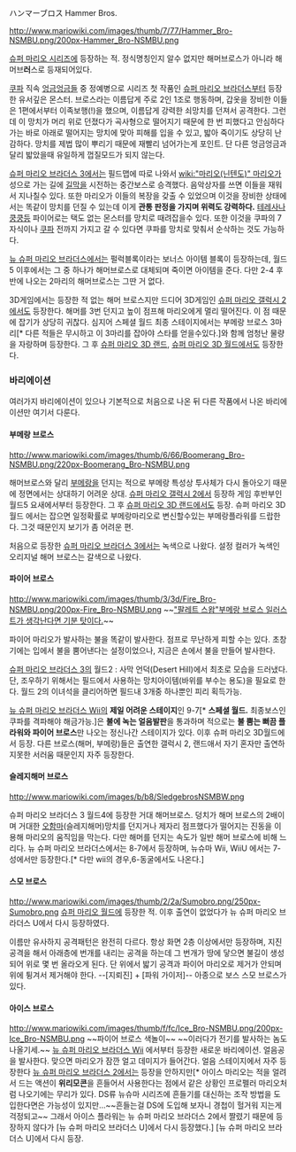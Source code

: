 ハンマーブロス 
Hammer Bros.

http://www.mariowiki.com/images/thumb/7/77/Hammer_Bro-NSMBU.png/200px-Hammer_Bro-NSMBU.png

[[슈퍼 마리오 시리즈]]에 등장하는 적. 정식명칭인지 알수 없지만 해머브로스가 아니라 해머브'''러'''스로 등재되어있다.

[[쿠파]] 직속 [[엉금엉금]]들 중 정예병으로 시리즈 첫 작품인 [[슈퍼 마리오 브라더스]]부터 등장한 유서깊은 몬스터. 브로스라는 이름답게 주로 2인 1조로 행동하며, 갑옷을 장비한 이들은 1편에서부터 이족보행(!)을 했으며, 이름답게 강력한 쇠망치를 던져서 공격한다. 그런데 이 망치가 머리 위로 던졌다가 곡사형으로 떨어지기 때문에 한 번 피했다고 안심하다가는 바로 아래로 떨어지는 망치에 맞아 피해를 입을 수 있고, 밟아 죽이기도 상당히 난감하다. 망치를 제법 많이 뿌리기 때문에 재빨리 넘어가는게 포인트. 단 다른 엉금엉금과 달리 밟았을때 유일하게 껍질모드가 되지 않는다.

[[슈퍼 마리오 브라더스 3]]에서는 필드맵에 따로 나와서 [[wiki:"마리오(닌텐도)" 마리오]]가 성으로 가는 길에 [[길막]]을 시전하는 중간보스로 승격했다. 음악상자를 쓰면 이들을 재워서 지나칠수 있다. 또한 마리오가 이들의 복장을 갖출 수 있었으며 이것을 장비한 상태에서는 똑같이 망치를 던질 수 있는데 이게 '''관통 판정을 가지며 위력도 강력하다.''' [[테레사]]나 [[쿵쿵]]등 파이어로는 택도 없는 몬스터를 망치로 때려잡을수 있다. 또한 이것을 쿠파의 7자식이나 [[쿠파]] 전까지 가지고 갈 수 있다면 쿠파를 망치로 맞춰서 순삭하는 것도 가능하다.

[[뉴 슈퍼 마리오 브라더스]]에서는 펄럭블록이라는 보너스 아이템 블록이 등장하는데, 월드5 이후에서는 그 중 하나가 해머브로스로 대체되며 죽이면 아이템을 준다. 다만 2-4 후반에 나오는 2마리의 해머브로스는 그딴 거 없다. 

3D게임에서는 등장한 적 없는 해머 브로스지만 드디어 3D게임인 [[슈퍼 마리오 갤럭시 2]]에서도 등장한다. 해머를 3번 던지고 높이 점프해 마리오에게 멀리 떨어진다. 이 점 때문에 잡기가 상당히 귀찮다. 심지어 스페셜 월드 최종 스테이지에서는 부메랑 브로스 3마리[* 다른 적들은 무시하고 이 3마리를 잡아야 스타를 얻을수있다.]와 함께 엄청난 물량을 자랑하며 등장한다. 그 후 [[슈퍼 마리오 3D 랜드]], [[슈퍼 마리오 3D 월드]]에서도 등장한다.

=== 바리에이션 ===
여러가지 바리에이션이 있으나 기본적으로 처음으로 나온 뒤 다른 작품에서 나온 바리에이션만 여기서 다룬다. 
==== 부메랑 브로스 ====
http://www.mariowiki.com/images/thumb/6/66/Boomerang_Bro-NSMBU.png/220px-Boomerang_Bro-NSMBU.png

해머브로스와 달리 [[부메랑]]을 던지는 적으로 부메랑 특성상 투사체가 다시 돌아오기 때문에 정면에서는 상대하기 어려운 상대. [[슈퍼 마리오 갤럭시 2]]에서 등장하 게임 후반부인 월드5 요새에서부터 등장한다. 그 후 [[슈퍼 마리오 3D 랜드]]에서도 등장. 슈퍼 마리오 3D 월드 에서는 잡으면 일정확률로 부메랑마리오로 변신할수있는 부메랑플라워를 드랍한다. 그것 때문인지 보기가 좀 어려운 편.

처음으로 등장한 [[슈퍼 마리오 브라더스 3]]에서는 녹색으로 나왔다. 설정 컬러가 녹색인 오리지널 해머 브로스는 갈색으로 나왔다.

==== 파이어 브로스 ====
http://www.mariowiki.com/images/thumb/3/3d/Fire_Bro-NSMBU.png/200px-Fire_Bro-NSMBU.png
~~[["팔레트 스왑"부메랑 브로스 일러스트가 생각난다면 기분 탓이다.]]~~

파이어 마리오가 발사하는 불을 똑같이 발사한다. 점프로 무난하게 피할 수는 있다. 초창기에는 입에서 불을 뿜어낸다는 설정이었으나, 지금은 손에서 불을 만들어 발사한다.

[[슈퍼 마리오 브라더스 3]]의 월드2 : 사막 언덕(Desert Hill)에서 최초로 모습을 드러냈다. 단, 조우하기 위해서는 필드에서 사용하는 망치아이템(바위를 부수는 용도)을 필요로 한다. 월드 2의 이녀석을 클리어하면 필드내 3개중 하나뿐인 피리 획득가능.

[[뉴 슈퍼 마리오 브라더스 Wii]]의 '''제일 어려운 스테이지'''인 9-7[* '''스페셜 월드.''' 최종보스인 쿠파를 격파해야 해금가능.]은 '''불에 녹는 얼음발판'''을 통과하며 적으로는 '''불 뿜는 뻐끔 플라워와 파이어 브로스'''만 나오는 정신나간 스테이지가 있다. 이후 슈퍼 마리오 3D월드에서 등장. 다른 브로스(해머, 부메랑)들은 출연한 갤럭시 2, 랜드애서 자기 혼자만 출연하지못한 서러움 때문인지 자주 등장한다.

==== 슬레지해머 브로스 ====
http://www.mariowiki.com/images/b/b8/SledgebrosNSMBW.png

슈퍼 마리오 브라더스 3 월드4에 등장한 거대 해머브로스. 덩치가 해머 브로스의 2배이며 거대한 [[오함마]](슬레지해머)망치를 던지거나 제자리 점프했다가 떨어지는 진동을 이용해 마리오의 움직임을 막는다. 다만 해머를 던지는 속도가 일반 해머 브로스에 비해 느리다. 뉴 슈퍼 마리오 브라더스에서는 8-7에서 등장하며, 뉴슈마 Wii, WiiU 에서는 7-성에서만 등장한다.[* 다만 wii의 경우,6-동굴에서도 나온다.]

==== 스모 브로스 ====
http://www.mariowiki.com/images/thumb/2/2a/Sumobro.png/250px-Sumobro.png
[[슈퍼 마리오 월드]]에 등장한 적. 이후 출연이 없었다가 뉴 슈퍼 마리오 브라더스 U에서 다시 등장하였다. 

이름만 유사하지 공격패턴은 완전히 다르다. 항상 화면 2층 이상에서만 등장하며, 지진 공격을 해서 아래층에 번개를 내리는 공격을 하는데 그 번개가 땅에 닿으면 불길이 생성되어 위로 몇 번 올라오게 된다. 단 위에서 밟기 공격과 파이어 마리오로 제거가 안되며 위에 튕겨서 제거해야 한다. --[지뢰진] + [파워 가이저]-- 아종으로 보스 스모 브로스가 있다.

==== 아이스 브로스 ====
http://www.mariowiki.com/images/thumb/f/fc/Ice_Bro-NSMBU.png/200px-Ice_Bro-NSMBU.png
~~파이어 브로스 색놀이~~ ~~이러다가 전기를 발사하는 놈도 나올기세.~~
[[뉴 슈퍼 마리오 브라더스 Wii]] 에서부터 등장한 새로운 바리에이션. 얼음공을 발사한다. 맞으면 마리오가 잠깐 얼고 데미지가 들어간다. 얼음 스테이지에서 자주 등장한다 [[뉴 슈퍼 마리오 브라더스 2]]에서는 등장을 안하지만[* 아이스 마리오는 적을 얼려서 드는 액션이 '''위리모콘'''을 흔들어서 사용한다는 점에서 같은 상황인 프로펠러 마리오처럼 나오기에는 무리가 있다. DS류 뉴슈마 시리즈에 흔들기를 대신하는 조작 방법을 도입한다면은 가능성이 있지만...~~흔들는걸 DS에 도입해 보자니 경첩이 헐거워 지는게 걱정되고~~ 그래서 아이스 플라워는 뉴 슈퍼 마리오 브라더스 2에서 짤렸기 때문에 등장하지 않다가 [뉴 슈퍼 마리오 브라더스 U]에서 다시 등장했다.] [뉴 슈퍼 마리오 브라더스 U]에서 다시 등장.
